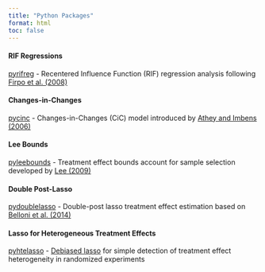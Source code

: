 ```yaml
---
title: "Python Packages"
format: html
toc: false
---
```


#### RIF Regressions

[pyrifreg](https://github.com/vyasenov/pyrifreg) - Recentered Influence Function (RIF) regression analysis following [Firpo et al. (2008)](https://doi.org/10.3982/ECTA6822)

#### Changes-in-Changes

[pycinc](https://github.com/vyasenov/pycinc) - Changes-in-Changes (CiC) model introduced by [Athey and Imbens (2006)](https://doi.org/10.1111/j.1468-0262.2006.00668.x)

#### Lee Bounds

[pyleebounds](https://github.com/vyasenov/pyleebounds) - Treatment effect bounds account for sample selection developed by [Lee (2009)](https://doi.org/10.1111/j.1467-937X.2009.00536.x)

#### Double Post-Lasso

[pydoublelasso](https://github.com/vyasenov/pydoublelasso) - Double-post lasso treatment effect estimation based on [Belloni et al. (2014)](https://doi.org/10.1093/restud/rdt044)

#### Lasso for Heterogeneous Treatment Effects

[pyhtelasso](https://github.com/vyasenov/pyhtelasso) - [Debiased lasso](https://dl.acm.org/doi/10.5555/2627435.2697057) for simple detection of treatment effect heterogeneity in randomized experiments